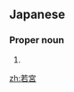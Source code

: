 ==Japanese==
{{ja-kanjitab|わか|みや|yomi=kun}}

===Proper noun===
{{ja-pos|わかみや|proper}}

# {{surname|lang=ja|sort=わかみや}}

[[zh:若宮]]